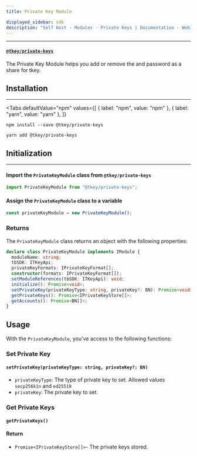 ```yaml
---
title: Private Key Module

displayed_sidebar: sdk
description: "Self Host - Modules - Private Keys | Documentation - Web3Auth"
---
```



---

#### [`@tkey/private-keys`](https://npmjs.com/package/@tkey/private-keys)

The Private Key Module helps you add or remove the and password as a share for tkey.

## Installation

---

<Tabs
  defaultValue="npm"
  values={[
    { label: "npm", value: "npm" },
    { label: "yarn", value: "yarn" },
  ]}
>

<TabItem value="npm">

```shell
npm install --save @tkey/private-keys
```

</TabItem>

<TabItem value="yarn">

```shell
yarn add @tkey/private-keys
```

</TabItem>

</Tabs>

## Initialization

---

#### Import the `PrivateKeyModule` class from `@tkey/private-keys`

```javascript
import PrivateKeyModule from "@tkey/private-keys";
```

#### Assign the `PrivateKeyModule` class to a variable

```javascript
const privateKeyModule = new PrivateKeyModule();
```

### Returns

The `PrivateKeyModule` class returns an object with the following properties:

```ts
declare class PrivateKeyModule implements IModule {
  moduleName: string;
  tbSDK: ITKeyApi;
  privateKeyFormats: IPrivateKeyFormat[];
  constructor(formats: IPrivateKeyFormat[]);
  setModuleReferences(tbSDK: ITKeyApi): void;
  initialize(): Promise<void>;
  setPrivateKey(privateKeyType: string, privateKey?: BN): Promise<void>;
  getPrivateKeys(): Promise<IPrivateKeyStore[]>;
  getAccounts(): Promise<BN[]>;
}
```

## Usage

With the `PrivateKeyModule`, you've access to the following functions:

### Set Private Key

#### `setPrivateKey(privateKeyType: string, privateKey?: BN)`

- `privateKeyType`: The type of private key to set. Allowed values `secp256k1n` and `ed25519`
- `privateKey`: The private key to set.

### Get Private Keys

#### `getPrivateKeys()`

#### Return

- `Promise<IPrivateKeyStore[]>`- The private keys stored.
